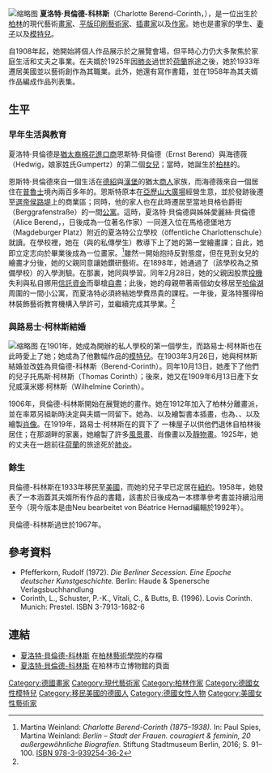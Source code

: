 {{refimprove|time=2017-03-08T17:26:44+00:00}}
[[File:Lovis_und_Charlotte_Corinth_im_Berliner_Atelier_1908.jpg|缩略图]]
'''夏洛特·貝倫德-科林斯'''（Charlotte Berend-Corinth，{{Bd|1880年|5月25日|1967年|1月10日}}），是一位出生於[[柏林|柏林]]的現代藝術[[畫家|畫家]]、[[平版印刷|平版印刷藝術家]]、[[插畫家|插畫家]]以及[[作家|作家]]。她也是畫家{{link-en|路易士·柯林斯|Lovis Corinth}}的學生、[[妻子|妻子]]以及[[模特兒|模特兒]]。

自1908年起，她開始將個人作品展示於{{link-de|柏林分離畫派|Berlin Secession}}之展覽會場，但平時心力仍大多聚焦於家庭生活和丈夫之事業。在夫婿於1925年因[[肺炎|肺炎]]過世於[[荷蘭|荷蘭]]旅途之後，她於1933年遷居美國並以藝術創作為其職業。此外，她還有寫作書籍，並在1958年為其夫婿作品編成作品列表集。

== 生平 ==
=== 早年生活與教育 ===
夏洛特·貝倫德是[[猶太人|猶太裔]][[棉花|棉花]][[進口|進口商]]恩斯特·貝倫德（Ernst Berend）與海德薇（Hedwig，娘家姓氏Gumpertz）的第二個[[女兒|女兒]]；當時，她誕生於[[柏林|柏林]]的{{link-de|廚師街|Kochstraße}}。

恩斯特·貝倫德來自一個生活在[[德紹|德紹]]與[[漢堡|漢堡]]的猶太[[商人|商人]]家族，而海德薇來自一個居住在[[普魯士|普魯士]]境內兩百多年的{{link-de|猶太保護家族|Judenregal}}。恩斯特原本在[[亞歷山大廣場|亞歷山大廣場]]經營生意，並於發跡後遷至[[選帝侯路堤|選帝侯路堤]]上的商業區；同時，他的家人也在此時遷居至當地貝格伯爵街（Berggrafenstraße）的一間[[公寓|公寓]]。這時，夏洛特·貝倫德與姊姊愛麗絲·貝倫德（Alice Berend，{{Bd|1875年||1938年|}}，日後成為一位著名作家）一同進入位在馬格德堡地方（Magdeburger Platz）附近的夏洛特公立學校（öffentliche Charlottenschule）就讀。在學校裡，她在{{link-de|伊娃·斯托特|Eva Stort}}（{{link-de|馬克思·利伯曼|Max Liebermann}}與{{link-de|卡爾·斯托弗-伯爾尼|Karl Stauffer-Bern}}的私傳學生）教導下上了她的第一堂繪畫課；自此，她即立定志向於畢業後成為一位畫家。<ref name=":0">Martina Weinland: ''Charlotte Berend-Corinth (1875–1938).'' In: Paul Spies, Martina Weinland: ''Berlin – Stadt der Frauen. couragiert & feminin, 20 außergewöhnliche Biografien.'' Stiftung Stadtmuseum Berlin, 2016; S. 91–100. [[Spezial:ISBN-Suche/9783939254362|ISBN 978-3-939254-36-2]]</ref>雖然一開始抱持反對態度，但在見到女兒的繪畫才分後，她的父親同意讓她鑽研藝術。在1898年，她通過了{{link-de|柏林皇家藝術學校|Königliche Kunstschule zu Berlin}}（該學校為{{link-de|柏林裝飾藝術教育機構|Unterrichtsanstalt des Kunstgewerbemuseums Berlin}}之預備學校）的入學測驗。在那裏，她同{{link-de|馬克西米利安·舍費爾|Maximilian Schäfer}}與{{link-de|路德維西·曼則|Ludwig Manzel}}學習。同年2月28日，她的父親因股票[[投機|投機]]失利與私自挪用[[信托基金|信託資金]]而舉槍[[自盡|自盡]]；此後，她的母親帶著兩個幼女移居至[[哈倫湖|哈倫湖]]周圍的一間小公寓，而夏洛特必須終結她學費昂貴的課程。一年後，夏洛特獲得柏林裝飾藝術教育機構入學許可，並繼續完成其學業。<ref name=":0" />

=== 與路易士·柯林斯結婚 ===
[[File:Lovis_Corinth_Portrait_Charlotte_Berend.jpg|缩略图]]
在1901年，她成為{{link-en|路易士·柯林斯|Lovis Corinth}}開辦的私人學校的第一個學生，而路易士·柯林斯也在此時愛上了她；她成為了他數幅作品的[[模特兒|模特兒]]。在1903年3月26日，她與柯林斯結婚並改[[姓|姓]]為貝倫德-科林斯（Berend-Corinth）。同年10月13日，她產下了他們的兒子托馬斯·柯林斯（Thomas Corinth）；後來，她又在1909年6月13日產下女兒威漢米娜·柯林斯（Wilhelmine Corinth）。

1906年，貝倫德-科林斯開始在{{link-de|柏林分離畫派|Berlin Secession}}展覽她的畫作。她在1912年加入了柏林分離畫派，並在{{link-de|馬克思·利伯曼|Max Liebermann}}率眾另組新{{link-de|自由畫派|Freie Secession}}時決定與夫婿一同留下。她為{{link-de|馬克思·帕恩堡|Max Pallenberg}}、{{link-de|弗里茨·馬澤利|Fritzi Massary}}以及{{link-de|發列斯加·格特|Valeska Gert}}繪製書本插畫，也為{{link-de|米歇爾·波嫩|Michael Bohnen}}、{{link-de|維那·高斯|Werner Krauß (Schauspieler)}}、{{link-de|保羅·比爾特|Paul Bildt}}以及{{link-de|保羅·格雷茨|Paul Graetz (Kabarettist)}}繪製[[肖像|肖像]]。在1919年，路易士·柯林斯在{{link-de|發肯其|Walchensee}}的{{link-de|烏爾菲德|Urfeld (Walchensee)}}買下了 一棟屋子以供他們退休自柏林後居住；在那湖畔的家裏，她繪製了許多[[風景畫|風景畫]]、肖像畫以及[[靜物畫|靜物畫]]。1925年，她的丈夫在一趟前往[[荷蘭|荷蘭]]的旅途死於[[肺炎|肺炎]]。

=== 餘生 ===
貝倫德-科林斯在1933年移民至[[美國|美國]]，而她的兒子早已定居在[[紐約|紐約]]。1958年，她發表了一本涵蓋其夫婿所有作品的書籍，該書於日後成為一本標準參考書並持續沿用至今（現今版本是由Neu bearbeitet von Béatrice Hernad編輯於1992年）。

貝倫德-科林斯過世於1967年。

== 參考資料 ==
{{Reflist|2}}
* Pfefferkorn, Rudolf (1972). ''Die Berliner Secession. Eine Epoche deutscher Kunstgeschichte.'' Berlin: Haude & Spenersche Verlagsbuchhandlung
* Corinth, L., Schuster, P.-K., Vitali, C., & Butts, B. (1996). Lovis Corinth. Munich: Prestel. ISBN 3-7913-1682-6

== 連結 ==
{{Commonscat|Charlotte Berend-Corinth}}
* [https://archiv.adk.de/bigobjekt/14741 夏洛特·貝倫德-科林斯] {{Wayback|url=https://archiv.adk.de/bigobjekt/14741 |date=20160914180850 }} 在[[柏林藝術學院|柏林藝術學院]]的存檔
* [http://www.stadtmuseum.de/charlotte-berend-corinth 夏洛特·貝倫德-科林斯] {{Wayback|url=http://www.stadtmuseum.de/charlotte-berend-corinth |date=20160610075430 }}在柏林市立博物館的頁面

{{Authority control}}
{{DEFAULTSORT:Berend-Corinth, Charlotte}}
[[Category:德國畫家|Category:德國畫家]]
[[Category:現代藝術家|Category:現代藝術家]]
[[Category:柏林作家|Category:柏林作家]]
[[Category:德國女性模特兒|Category:德國女性模特兒]]
[[Category:移民美國的德國人|Category:移民美國的德國人]]
[[Category:德國女性人物|Category:德國女性人物]]
[[Category:美國女性藝術家|Category:美國女性藝術家]]